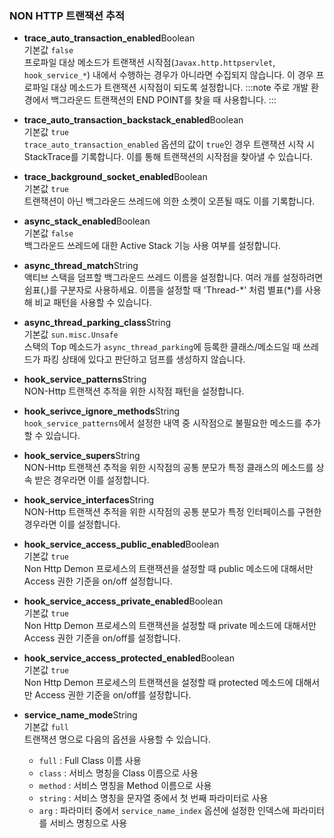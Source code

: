 ### NON HTTP 트랜잭션 추적

* **trace_auto_transaction_enabled**<span class='type'>Boolean</span><br/>
기본값 `false`<br/>프로파일 대상 메소드가 트랜잭션 시작점(`Javax.http.httpservlet`, `hook_service_*`) 내에서 수행하는 경우가 아니라면 수집되지 않습니다. 이 경우 프로파일 대상 메소드가 트랜잭션 시작점이 되도록 설정합니다.
:::note
주로 개발 환경에서 백그라운드 트랜잭션의 END POINT를 찾을 때 사용합니다.
:::

* **trace_auto_transaction_backstack_enabled**<span class='type'>Boolean</span><br/>
기본값 `true`<br/>`trace_auto_transaction_enabled` 옵션의 값이 `true`인 경우 트랜잭션 시작 시 StackTrace를 기록합니다. 이를 통해 트랜잭션의 시작점을 찾아낼 수 있습니다.

* **trace_background_socket_enabled**<span class='type'>Boolean</span><br/>
기본값 `true`<br/>
트랜잭션이 아닌 백그라운드 쓰레드에 의한 소켓이 오픈될 때도 이를 기록합니다.

* **async_stack_enabled**<span class='type'>Boolean</span><br/>
기본값 `false`<br/>백그라운드 쓰레드에 대한 Active Stack 기능 사용 여부를 설정합니다.

* **async_thread_match**<span class='type'>String</span><br/>
액티브 스택을 덤프할 백그라운드 쓰레드 이름을 설정합니다. 여러 개를 설정하려면 쉼표(,)를 구분자로 사용하세요. 이름을 설정할 때 'Thread-\*' 처럼 별표(\*)를 사용해 비교 패턴을 사용할 수 있습니다.

* **async_thread_parking_class**<span class='type'>String</span><br/>
기본값 `sun.misc.Unsafe`<br/>스택의 Top 메소드가 `async_thread_parking`에 등록한 클래스/메소드일 때 쓰레드가 파킹 상태에 있다고 판단하고 덤프를 생성하지 않습니다.

* **hook_service_patterns**<span class='type'>String</span><br/>
NON-Http 트랜잭션 추적을 위한 시작점 패턴을 설정합니다.

* **hook_serivce_ignore_methods**<span class='type'>String</span><br/>
`hook_service_patterns`에서 설정한 내역 중 시작점으로 불필요한 메소드를 추가할 수 있습니다.

* **hook_service_supers**<span class='type'>String</span><br/>
NON-Http 트랜잭션 추적을 위한 시작점의 공통 분모가 특정 클래스의 메소드를 상속 받은 경우라면 이를 설정합니다.

* **hook_service_interfaces**<span class='type'>String</span><br/>
NON-Http 트랜잭션 추적을 위한 시작점의 공통 분모가 특정 인터페이스를 구현한 경우라면 이를 설정합니다.

* **hook_service_access_public_enabled**<span class='type'>Boolean</span><br/>
기본값 `true`<br/>Non Http Demon 프로세스의 트랜잭션을 설정할 때 public 메소드에 대해서만 Access 권한 기준을 on/off 설정합니다.

* **hook_service_access_private_enabled**<span class='type'>Boolean</span><br/>
기본값 `true`<br/>Non Http Demon 프로세스의 트랜잭션을 설정할 때 private 메소드에 대해서만 Access 권한 기준을 on/off를 설정합니다.

* **hook_service_access_protected_enabled**<span class='type'>Boolean</span><br/>
기본값 `true`<br/>Non Http Demon 프로세스의 트랜잭션을 설정할 때 protected 메소드에 대해서만 Access 권한 기준을 on/off를 설정합니다.

* **service_name_mode**<span class='type'>String</span><br/>
    기본값 `full`<br/>트랜잭션 명으로 다음의 옵션을 사용할 수 있습니다.

    * `full` : Full Class 이름 사용
    * `class` : 서비스 명칭을 Class 이름으로 사용
    * `method` : 서비스 명칭을 Method 이름으로 사용
    * `string` : 서비스 명칭을 문자열 중에서 첫 번째 파라미터로 사용
    * `arg` : 파라미터 중에서 `service_name_index` 옵션에 설정한 인덱스에 파라미터를 서비스 명칭으로 사용